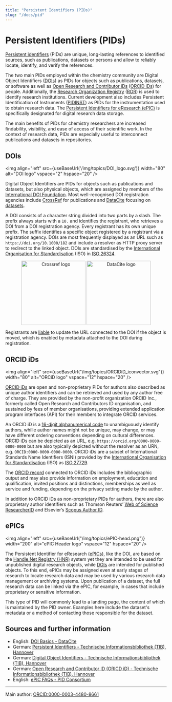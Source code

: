 ```yaml
---
title: "Persistent Identifiers (PIDs)"
slug: "/docs/pid"
---
```


# Persistent Identifiers (PIDs)


[Persistent identifiers](https://doi.org/10.5334/dsj-2017-009) (PIDs) are unique, long-lasting references to identified sources, such as publications, datasets or persons and allow to reliably locate, identify, and verify the references.

The two main PIDs employed within the chemistry community are Digital Object Identifiers ([DOIs](https://www.doi.org/)) as PIDs for objects such as publications, datasets, or software as well as [Open Research and Contributor iDs](https://doi.org/10.1087/20120404) ([ORCID iDs](https://orchid.org/)) for people. Additionally, the [Research Organization Registry](https://doi.org/10.6087/kcse.192) ([ROR](https://ror.org/)) is used to identify research institutions. Current development also includes Persistent Identification of Instruments ([PIDINST](https://doi.org/10.5334/dsj-2020-018)) as PIDs for the instrumentation used to obtain research data. The [Persistent Identifiers for eResearch (ePIC)](https://www.pidconsortium.net/) is specifically designated for digital research data storage.

The main benefits of PIDs for chemistry researchers are increased findability, visibility, and ease of access of their scientific work. In the context of research data, PIDs are especially useful to interconnect publications and datasets in repositories.

## DOIs

<img align="left" src={useBaseUrl('/img/topics/DOI_logo.svg')} width="80" alt="DOI logo" vspace="2" hspace="20" />

Digital Object Identifiers are PIDs for objects such as publications and datasets, but also physical objects, which are assigned by members of the [International DOI Foundation](https://datascience.codata.org/articles/abstract/353/). Most well-recognised DOI registration agencies include [CrossRef](https://www.crossref.org/) for publications and [DataCite](https://datacite.org/) focusing on [datasets](https://doi.org/10.1109/COINFO.2009.66).

A DOI consists of a character string divided into two parts by a slash. The prefix always starts with a `10.` and identifies the registrant, who retrieves a DOI from a DOI registration agency. Every registrant has its own unique prefix. The suffix identifies a specific object registered by a registrant via a registration agency. DOIs are most frequently displayed as an URL such as `https://doi.org/10.1000/182` and include a resolver as HTTP proxy server to redirect to the linked object. DOIs are standardised by the [International Organisation for Standardisation](https://www.iso.org/) (ISO) in [ISO 26324](https://www.iso.org/standard/43506.html).

<p align="center"><img align="center" src={useBaseUrl("/img/topics/crossref-logo-landscape-200.svg")} width="200" alt="Crossref logo" />
<img align="center" src={useBaseUrl("/img/topics/datacite.svg")} class="align-center" width="200" alt="DataCite logo" /></p>

Registrants are [liable](https://support.datacite.org/docs/doi-registration-policy) to update the URL connected to the DOI if the object is moved, which is enabled by metadata attached to the DOI during registration.

## ORCID iDs

<img align="left" src={useBaseUrl("/img/topics/ORCIDiD_iconvector.svg")} width="80" alt="ORCiD logo" vspace="12" hspace="20" />

[ORCID iDs](https://orchid.org/) are open and non-proprietary PIDs for authors also described as unique author identifiers and can be retrieved and used by any author free of charge. They are provided by the non-profit organization ORCID Inc., formerly called Open Research and Contributors ID organisation, and sustained by fees of member organisations, providing extended application program interfaces (API) for their members to integrate ORCID services.

An ORCID iD is a [16-digit alphanumerical code](https://support.orcid.org/hc/en-us/articles/360006897674-Structure-of-the-ORCID-Identifier) to unambiguously identify authors, whille author names might not be unique, may change, or may have different ordering conventions depending on cultural differences. ORCID iDs can be depicted as an URL, e.g. `https://orcid.org/0000-0000-0000-0000` but are also typically depicted without the resolver as an URN, e.g. `ORCID:0000-0000-0000-0000`. ORCID iDs are a subset of International Standards Name Identifiers (ISNI) provided by the [International Organisation for Standardisation](https://www.iso.org/) (ISO) as [ISO 27729](https://www.iso.org/standard/44292.html).

The [ORCID record](https://doi.org/10.1038/462825a) connected to ORCID iDs includes the bibliographic output and may also provide information on employment, education and qualification, invited positions and distinctions, memberships as well as service and funding, depending on the privacy setting made by the author.

In addition to ORCID iDs as non-proprietary PIDs for authors, there are also proprietary author identifiers such as Thomson Reuters’ [Web of Science ResearcherID](https://www.researcherid.com/#rid-for-researchers) and Elsevier’s [Scopus Author ID](https://www.scopus.com/freelookup/form/author.uri).

## ePICs
<!--![ePIC Header](../../static/img/topics/EPIC-header_transparent.png)-->

<img align="left" src={useBaseUrl("/img/topics/ePIC-head.png")} width="200" alt="ePIC Header logo" vspace="12" hspace="20" />

The Persistent Identifier for eResearch ([ePICs](https://www.pidconsortium.net/)), like the DOI, are based on the [Handle.Net Registry (HNR)](https://www.handle.net/) system yet they are intended to be used for unpublished digital research objects, while [DOIs](#dois) are intended for published objects. To this end, ePICs may be assigned even at early stages of research to locate research data and may be used by various research data management or archiving systems. Upon publication of a dataset, the full research data can be linked via the ePIC, for example, in cases that include proprietary or sensitive information. 

This type of PID will commonly lead to a landing page, the content of which is maintained by the PID owner. Examples here include the dataset's metadata or a method of contacting those responsible for the dataset.

## Sources and further information

- English: [DOI Basics - DataCite](https://support.datacite.org/docs/doi-basics)
- German: [Persistent Identifiers - Technische Informationsbibliothek (TIB), Hannover](https://projects.tib.eu/pid-service/persistent-identifiers/persistent-identifiers-pids/)
- German: [Digital Object Identifiers - Technische Informationsbibliothek (TIB), Hannover](https://projects.tib.eu/pid-service/persistent-identifiers/digital-object-identifiers-dois/)
- German: [Open Research and Contributor ID (ORICD iD) - Technische Informationsbibliothek (TIB), Hannover](https://projects.tib.eu/pid-service/persistent-identifiers/open-researcher-and-contributor-id-orcid-id/)
- English: [ePIC FAQs - PID Consortium](https://www.pidconsortium.net/?page_id=1060)

----
Main author: [ORCID:0000-0003-4480-8661](https://orcid.org/0000-0003-4480-8661)